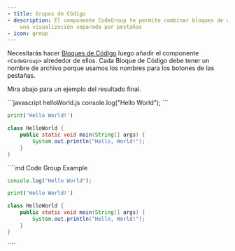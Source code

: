 ```yaml
---
- title: Grupos de Código
- description: El componente CodeGroup te permite combinar bloques de código en
    una visualización separada por pestañas
- icon: group
---
```


Necesitarás hacer [Bloques de Código](/es/code) luego añadir el componente `<CodeGroup>` alrededor de ellos. Cada Bloque de Código debe tener un nombre de archivo porque usamos los nombres para los botones de las pestañas.

Mira abajo para un ejemplo del resultado final.

<CodeGroup>
  ```javascript helloWorld.js
  console.log("Hello World");
  ```

  ```python hello_world.py
  print('Hello World!')
  ```

  ```java HelloWorld.java
  class HelloWorld {
      public static void main(String[] args) {
          System.out.println("Hello, World!");
      }
  }
  ```
</CodeGroup>

<RequestExample>
  ````md Code Group Example
  <CodeGroup>

  ```javascript helloWorld.js
  console.log("Hello World");
  ```

  ```python hello_world.py
  print('Hello World!')
  ```

  ```java HelloWorld.java
  class HelloWorld {
      public static void main(String[] args) {
          System.out.println("Hello, World!");
      }
  }
  ```

  </CodeGroup>
  ````
</RequestExample>
